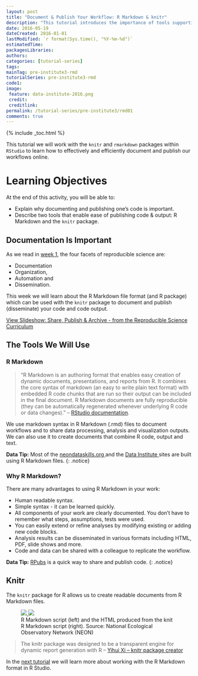 ```yaml
---
layout: post
title: "Document & Publish Your Workflow: R Markdown & knitr"
description: "This tutorial introduces the importance of tools supporting documenting & publishing a workflow."
date: 2016-05-19
dateCreated: 2016-01-01
lastModified: `r format(Sys.time(), "%Y-%m-%d")`
estimatedTime:
packagesLibraries:
authors:
categories: [tutorial-series]
tags:
mainTag: pre-institute3-rmd
tutorialSeries: pre-institute3-rmd
code1:
image:
 feature: data-institute-2016.png
 credit:
 creditlink:
permalink: /tutorial-series/pre-institute3/rmd01
comments: true
---
```


{% include _toc.html %}

This tutorial we will work with the `knitr` and `rmarkdown` packages within
`RStudio` to learn how to effectively and efficiently document and publish our
workflows online.

<div id="objectives" markdown="1">

# Learning Objectives
At the end of this activity, you will be able to:

* Explain why documenting and publishing one's code is important.
* Describe two tools that enable ease of publishing code & output: R Markdown and 
the `knitr` package. 

</div>

## Documentation Is Important

As we read in
<a href="http://neon-workwithdata.github.io/neon-data-institute-2016/tutorial-series/pre-institute1/rep-sci" target="_blank"> week 1</a>,
the four facets of reproducible science are:

* Documentation
* Organization,
* Automation and
* Dissemination.

This week we will learn about the R Markdown file format (and R package) which
can be used with the `knitr` package to document and publish (disseminate) your
code and code output.

<a class="btn btn-info" href="http://neon-workwithdata.github.io/slide-shows/share-publish-archive-slideshow.html" target= "_blank"> View Slideshow: Share, Publish & Archive -  from the Reproducible Science Curriculum</a>

## The Tools We Will Use

### R Markdown  

> “R Markdown is an authoring format that enables easy creation of dynamic
documents, presentations, and reports from R. It combines the core syntax of
markdown (an easy to write plain text format) with embedded R code chunks that
are run so their output can be included in the final document. R Markdown
documents are fully reproducible (they can be automatically regenerated whenever
underlying R code or data changes)."
-- <a href="http://rmarkdown.rstudio.com/" target="_blank">RStudio documentation</a>.

We use markdown syntax in R Markdown (.rmd) files to document workflows and
to share data processing, analysis and visualization outputs. We can also use it
to create documents that combine R code, output and text.

<i class="fa fa-star"></i> **Data Tip:** Most of the
<a href="https://github.com/NEONInc/NEON-Data-Skills" target="_blank">neondataskills.org </a>
and the
<a href="https://github.com/NEON-WorkWithData/neon-data-institute-2016" target="_blank">Data Institute </a>
sites are built using R Markdown files.
{: .notice}


### Why R Markdown?
There are many advantages to using R Markdown in your work:

* Human readable syntax.
* Simple syntax - it can be learned quickly.
* All components of your work are clearly documented. You don't have to remember
what steps, assumptions, tests were used.
* You can easily extend or refine analyses by modifying existing or adding new
code blocks.
* Analysis results can be disseminated in various formats including HTML, PDF,
slide shows and more.
* Code and data can be shared with a colleague to replicate the workflow.

<i class="fa fa-star"></i> **Data Tip:**
<a href="https://rpubs.com/" target= "_blank ">RPubs</a>
is a quick way to share and publish code.
{: .notice}

## Knitr

The `knitr` package for R allows us to create readable documents from R Markdown
files.

<figure class="half">
	<a href="{{ site.baseurl }}/images/pre-institute-content/pre-institute3-rmd/rmd-file.png">
	<img src="{{ site.baseurl }}/images/pre-institute-content/pre-institute3-rmd/rmd-file.png">
	</a>
	<a href="{{ site.baseurl }}/images/pre-institute-content/pre-institute3-rmd/knitr-output.png">
	<img src="{{ site.baseurl }}/images/pre-institute-content/pre-institute3-rmd/knitr-output.png">
	</a>
	<figcaption>R Markdown script (left) and the HTML produced from the knit R 
	Markdown script (right). Source: National Ecological Observatory Network (NEON)
	</figcaption>
</figure>  
>The knitr package was designed to be a transparent engine for dynamic report
generation with R --
<a href="http://yihui.name/knitr/" target="_blank"> Yihui Xi -- knitr package creator</a>


In the
[next tutorial]({{site.baseurl}}/tutorial-series/pre-institute3/rmd02)
we will learn more about working with the R Markdown format in R Studio.
